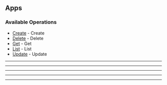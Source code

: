 
## Apps

### Available Operations

* [Create](/typescript/apps/create) - Create
* [Delete](/typescript/apps/delete) - Delete
* [Get](/typescript/apps/get) - Get
* [List](/typescript/apps/list) - List
* [Update](/typescript/apps/update) - Update

---
<Create />

---
<Delete />

---
<Get />

---
<List />

---
<Update />
